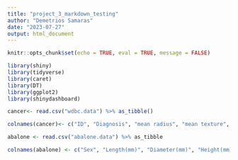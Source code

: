 ```yaml
---
title: "project_3_markdown_testing"
author: "Demetrios Samaras"
date: "2023-07-27"
output: html_document
---
```


```r
knitr::opts_chunk$set(echo = TRUE, eval = TRUE, message = FALSE)
```


```r
library(shiny)
library(tidyverse)
library(caret)
library(DT)
library(ggplot2)
library(shinydashboard)


```


```r

cancer<- read.csv("wdbc.data") %>% as_tibble()

colnames(cancer)<- c("ID", "Diagnosis", "mean radius", "mean texture", "mean perimeter", "mean area", "mean smoothness", "mean compactness", "mean concavity", "mean concave points", "mean symmetry", "mean fractal dimension", "radius SE", "texture SE", "perimeter SE", "area SE", "smoothness SE", "compactness SE", "concavity SE", "concave points SE", "symmetry SE", "fractal dimension SE", "worst radius", "worst texture", "worst perimeter", "worst area", "worst smoothness", "worst compactness", "worst concavity", "worst concave points", "worst symmetry", "worst fractal dimension" )

```

```r

abalone <- read.csv("abalone.data") %>% as_tibble 

colnames(abalone) <- c("Sex", "Length(mm)", "Diameter(mm)", "Height(mm)", "Whole weight(g)", "Shucked weight(g)", "Viscera weight(g)",  "Shell weight(g)", "Rings" )

```



